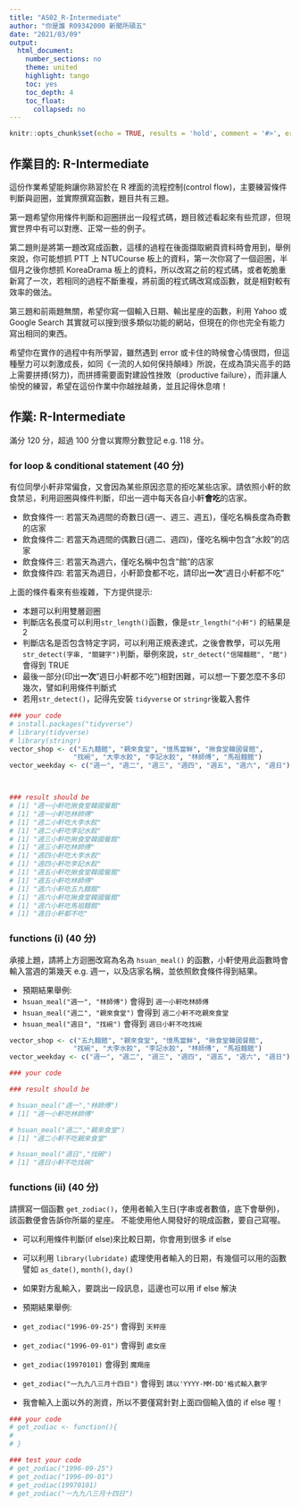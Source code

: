 ```yaml
---
title: "AS02_R-Intermediate"
author: "你是誰 R09342000 新聞所碩五"
date: "2021/03/09"
output:
  html_document:
    number_sections: no
    theme: united
    highlight: tango
    toc: yes
    toc_depth: 4
    toc_float:
      collapsed: no
---
```


```r
knitr::opts_chunk$set(echo = TRUE, results = 'hold', comment = '#>', error = TRUE)
```

## 作業目的: R-Intermediate

這份作業希望能夠讓你熟習於在 R 裡面的流程控制(control flow)，主要練習條件判斷與迴圈，並實際撰寫函數，題目共有三題。

第一題希望你用條件判斷和迴圈拼出一段程式碼，題目敘述看起來有些荒謬，但現實世界中有可以對應、正常一些的例子。

第二題則是將第一題改寫成函數，這樣的過程在後面擷取網頁資料時會用到，舉例來說，你可能想抓 PTT 上 NTUCourse 板上的資料，第一次你寫了一個迴圈，半個月之後你想抓 KoreaDrama 板上的資料，所以改寫之前的程式碼，或者乾脆重新寫了一次，若相同的過程不斷重複，將前面的程式碼改寫成函數，就是相對較有效率的做法。

第三題和前兩題無關，希望你寫一個輸入日期、輸出星座的函數，利用 Yahoo 或 Google Search 其實就可以搜到很多類似功能的網站，但現在的你也完全有能力寫出相同的東西。

希望你在實作的過程中有所學習，雖然遇到 error 或卡住的時候會心情很悶，但這種壓力可以刺激成長，如同《一流的人如何保持顛峰》所說，在成為頂尖高手的路上需要拼搏(努力)，而拼搏需要面對建設性挫敗（productive failure），而非讓人愉悅的練習，希望在這份作業中你越挫越勇，並且記得休息唷！

## 作業: R-Intermediate

滿分 120 分，超過 100 分會以實際分數登記 e.g. 118 分。

### for loop & conditional statement (40 分)

有位同學小軒非常偏食，又會因為某些原因恣意的拒吃某些店家。請依照小軒的飲食禁忌，利用迴圈與條件判斷，印出一週中每天各自小軒**會吃**的店家。

- 飲食條件一: 若當天為週間的奇數日(週一、週三、週五)，僅吃名稱長度為奇數的店家
- 飲食條件二: 若當天為週間的偶數日(週二、週四)，僅吃名稱中包含"水餃"的店家
- 飲食條件三: 若當天為週六，僅吃名稱中包含"館"的店家
- 飲食條件四: 若當天為週日，小軒節食都不吃，請印出**一次**"週日小軒都不吃"

上面的條件看來有些複雜，下方提供提示:   

- 本題可以利用雙層迴圈   
- 判斷店名長度可以利用`str_length()`函數，像是`str_length("小軒")` 的結果是 2   
- 判斷店名是否包含特定字詞，可以利用正規表達式，之後會教學，可以先用 `str_detect(字串, "關鍵字")`判斷，舉例來說，`str_detect("信陽麵館", "館")` 會得到 TRUE   
- 最後一部分(印出**一次**"週日小軒都不吃")相對困難，可以想一下要怎麼不多印幾次，譬如利用條件判斷式 
- 若用`str_detect()`，記得先安裝 `tidyverse` or `stringr`後載入套件

```r
### your code
# install.packages("tidyverse")
# library(tidyverse)
# library(stringr)
vector_shop <- c("五九麵館", "親來食堂", "憶馬當鮮", "揪食堂韓國餐館", 
                "找碗", "大李水餃", "李記水餃", "林師傅", "馬祖麵館")
vector_weekday <- c("週一", "週二", "週三", "週四", "週五", "週六", "週日")



### result should be
# [1] "週一小軒吃揪食堂韓國餐館"
# [1] "週一小軒吃林師傅"
# [1] "週二小軒吃大李水餃"
# [1] "週二小軒吃李記水餃"
# [1] "週三小軒吃揪食堂韓國餐館"
# [1] "週三小軒吃林師傅"
# [1] "週四小軒吃大李水餃"
# [1] "週四小軒吃李記水餃"
# [1] "週五小軒吃揪食堂韓國餐館"
# [1] "週五小軒吃林師傅"
# [1] "週六小軒吃五九麵館"
# [1] "週六小軒吃揪食堂韓國餐館"
# [1] "週六小軒吃馬祖麵館"
# [1] "週日小軒都不吃"
```

### functions (i) (40 分)

承接上題，請將上方迴圈改寫為名為 `hsuan_meal()` 的函數，小軒使用此函數時會輸入當週的第幾天 e.g. 週一，以及店家名稱，並依照飲食條件得到結果。

- 預期結果舉例:
 - `hsuan_meal("週一", "林師傅")` 會得到 `週一小軒吃林師傅`
 - `hsuan_meal("週二", "親來食堂")` 會得到 `週二小軒不吃親來食堂`
 - `hsuan_meal("週日", "找碗")` 會得到 `週日小軒不吃找碗`

```r
vector_shop <- c("五九麵館", "親來食堂", "憶馬當鮮", "揪食堂韓國餐館", 
                "找碗", "大李水餃", "李記水餃", "林師傅", "馬祖麵館")
vector_weekday <- c("週一", "週二", "週三", "週四", "週五", "週六", "週日")

### your code

### result should be

# hsuan_meal("週一","林師傅")
# [1] "週一小軒吃林師傅"

# hsuan_meal("週二","親來食堂")
# [1] "週二小軒不吃親來食堂"

# hsuan_meal("週日","找碗")
# [1] "週日小軒不吃找碗"
```

### functions (ii) (40 分)

請撰寫一個函數 `get_zodiac()`，使用者輸入生日(字串或者數值，底下會舉例)，該函數便會告訴你所屬的星座。
不能使用他人開發好的現成函數，要自己寫喔。

- 可以利用條件判斷(if else)來比較日期，你會用到很多 if else
- 可以利用 `library(lubridate)` 處理使用者輸入的日期，有幾個可以用的函數譬如 `as_date()`, `month()`, `day()`
- 如果對方亂輸入，要跳出一段訊息，這邊也可以用 if else 解決

- 預期結果舉例:
- `get_zodiac("1996-09-25")` 會得到 `天秤座`
- `get_zodiac("1996-09-01")` 會得到 `處女座`
- `get_zodiac(19970101)` 會得到 `魔羯座`
- `get_zodiac("一九九八三月十四日")` 會得到 `請以'YYYY-MM-DD'格式輸入數字`

- 我會輸入上面以外的測資，所以不要僅寫針對上面四個輸入值的 if else 喔！

```r
### your code
# get_zodiac <- function(){
#   
# }

### test your code
# get_zodiac("1996-09-25")
# get_zodiac("1996-09-01")
# get_zodiac(19970101)
# get_zodiac("一九九八三月十四日")
```



